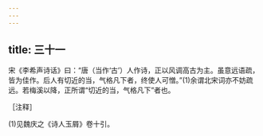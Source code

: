 ```yaml
---
---
---
```

title: 三十一
---




宋《李希声诗话》曰：“唐（当作‘古’）人作诗，正以风调高古为主。虽意远语疏，皆为佳作。后人有切近的当，气格凡下者，终使人可憎。”(1)余谓北宋词亦不妨疏远。若梅溪以降，正所谓“切近的当，气格凡下”者也。

［注释］

(1)见魏庆之《诗人玉屑》卷十引。
